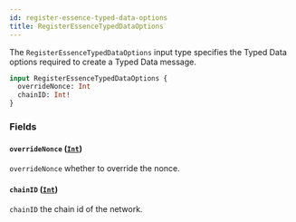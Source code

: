 ```yaml
---
id: register-essence-typed-data-options
title: RegisterEssenceTypedDataOptions
---
```



The `RegisterEssenceTypedDataOptions` input type specifies the Typed Data options required to create a Typed Data message.

```graphql
input RegisterEssenceTypedDataOptions {
  overrideNonce: Int
  chainID: Int!
}
```


### Fields

#### `overrideNonce` ([`Int`](/reference/scalars/int))

`overrideNonce` whether to override the nonce.


#### `chainID` ([`Int`](/reference/scalars/int))

`chainID` the chain id of the network.




